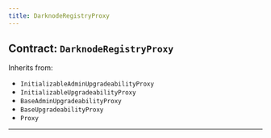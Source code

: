 ```yaml
---
title: DarknodeRegistryProxy
---
```



<DocTag type={DocType.Reference} />

## Contract: `DarknodeRegistryProxy`





Inherits from:

- `InitializableAdminUpgradeabilityProxy`
- `InitializableUpgradeabilityProxy`
- `BaseAdminUpgradeabilityProxy`
- `BaseUpgradeabilityProxy`
- `Proxy`


<hr />




